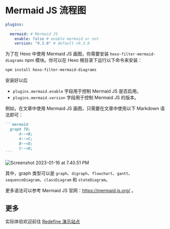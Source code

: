 # Mermaid JS 流程图

```yaml
plugins:
	...
  mermaid: # Mermaid JS
    enable: false # enable mermaid or not
    version: "9.3.0" # default v9.3.0
```

为了在 Hexo 中使用 Mermaid JS 画图，你需要安装 `hexo-filter-mermaid-diagrams` npm 模块。你可以在 Hexo 根目录下运行以下命令来安装：

```bash
npm install hexo-filter-mermaid-diagrams
```

安装好以后

-   `plugins.mermaid.enable` 字段用于控制 Mermaid JS 是否启用。
-   `plugins.mermaid.version` 字段用于控制 Mermaid JS 的版本。

例如，在文章中使用 Mermaid JS 画图，只需要在文章中使用以下 Markdown 语法即可：

````markdown
```mermaid
  graph TD;
      A-->B;
      A-->C;
      B-->D;
      C-->D;
```
````

![Screenshot 2023-01-16 at 7.40.51 PM](https://evan.beee.top/img/2023/01/16/f3ff06b2553ae3f214c5c4421fa94c93.png)

其中，graph 类型可以是 `graph`、`digraph`、`flowchart`、`gantt`、`sequenceDiagram`、`classDiagram` 和 `stateDiagram`。

更多语法可以参考 Mermaid JS 官网：https://mermaid.js.org/ 。

## 更多

实际体验欢迎前往 [Redefine 演示站点](https://redefine.ohevan.com/2023/01/16/mermaidjs-demo/)
